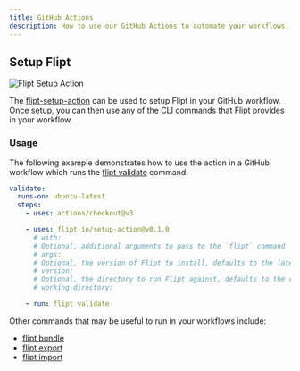 ```yaml
---
title: GitHub Actions
description: How to use our GitHub Actions to automate your workflows.
---
```


## Setup Flipt

![Flipt Setup Action](/images/tooling/setup-action.png)

The [flipt-setup-action](https://github.com/marketplace/actions/flipt-setup-action) can be used to setup Flipt in your GitHub workflow. Once setup, you can then use any of the [CLI commands](https://www.flipt.io/docs/cli/overview) that Flipt provides in your workflow.

### Usage

The following example demonstrates how to use the action in a GitHub workflow which runs the [flipt validate](https://www.flipt.io/docs/cli/commands/validate) command.

```yaml
validate:
  runs-on: ubuntu-latest
  steps:
    - uses: actions/checkout@v3

    - uses: flipt-io/setup-action@v0.1.0
      # with:
      # Optional, additional arguments to pass to the `flipt` command
      # args:
      # Optional, the version of Flipt to install, defaults to the latest release
      # version:
      # Optional, the directory to run Flipt against, defaults to the repository root
      # working-directory:

    - run: flipt validate
```

Other commands that may be useful to run in your workflows include:

- [flipt bundle](https://www.flipt.io/docs/cli/commands/bundle)
- [flipt export](https://www.flipt.io/docs/cli/commands/export)
- [flipt import](https://www.flipt.io/docs/cli/commands/import)
